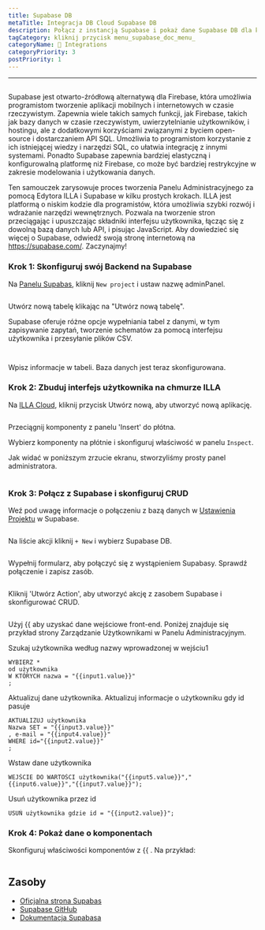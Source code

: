 ```yaml
---
title: Supabase DB
metaTitle: Integracja DB Cloud Supabase DB
description: Połącz z instancją Supabase i pokaż dane Supabase DB dla komponentów
tagCategory: kliknij przycisk menu_supabase_doc_menu_
categoryName: 🔨 Integrations
categoryPriority: 3
postPriority: 1
---
```


* * *

## <Heading hidden>Supabase DB</Heading>

Supabase jest otwarto-źródłową alternatywą dla Firebase, która umożliwia programistom tworzenie aplikacji mobilnych i internetowych w czasie rzeczywistym. Zapewnia wiele takich samych funkcji, jak Firebase, takich jak bazy danych w czasie rzeczywistym, uwierzytelnianie użytkowników, i hostingu, ale z dodatkowymi korzyściami związanymi z byciem open-source i dostarczaniem API SQL. Umożliwia to programistom korzystanie z ich istniejącej wiedzy i narzędzi SQL, co ułatwia integrację z innymi systemami. Ponadto Supabase zapewnia bardziej elastyczną i konfigurowalną platformę niż Firebase, co może być bardziej restrykcyjne w zakresie modelowania i użytkowania danych.

Ten samouczek zarysowuje proces tworzenia Panelu Administracyjnego za pomocą Edytora ILLA i Supabase w kilku prostych krokach. ILLA jest platformą o niskim kodzie dla programistów, która umożliwia szybki rozwój i wdrażanie narzędzi wewnętrznych. Pozwala na tworzenie stron przeciągając i upuszczając składniki interfejsu użytkownika, łącząc się z dowolną bazą danych lub API, i pisując JavaScript. Aby dowiedzieć się więcej o Supabase, odwiedź swoją stronę internetową na <https://supabase.com/>. Zaczynajmy!

### Krok 1: Skonfiguruj swój Backend na Supabase

Na [Panelu Supabas](https://app.supabase.com/projects), kliknij `New project` i ustaw nazwę adminPanel.

<img
  src='https://cdn.illacloud.com/official-website/img/docs/assemble/supabase1.png'
  alt=""
/>

Utwórz nową tabelę klikając na "Utwórz nową tabelę".

Supabase oferuje różne opcje wypełniania tabel z danymi, w tym zapisywanie zapytań, tworzenie schematów za pomocą interfejsu użytkownika i przesyłanie plików CSV.

<img
  src='https://cdn.illacloud.com/official-website/img/docs/assemble/supabase2.png'
  alt=""
/>

<img
  src='https://cdn.illacloud.com/official-website/img/docs/assemble/supabase3.png'
  alt=""
/>

Wpisz informacje w tabeli. Baza danych jest teraz skonfigurowana.

### Krok 2: Zbuduj interfejs użytkownika na chmurze ILLA

Na [ILLA Cloud](https://cloud.illacloud.com), kliknij przycisk Utwórz nową, aby utworzyć nową aplikację.

<img
  src='https://cdn.illacloud.com/official-website/img/docs/assemble/supabase4.png'
  alt=""
/>

Przeciągnij komponenty z panelu 'Insert' do płótna.

Wybierz komponenty na płótnie i skonfiguruj właściwość w panelu `Inspect`.

Jak widać w poniższym zrzucie ekranu, stworzyliśmy prosty panel administratora.

<img
  src='https://cdn.illacloud.com/official-website/img/docs/assemble/supabase5.png'
  alt=""
/>

### Krok 3: Połącz z Supabase i skonfiguruj CRUD

Weź pod uwagę informacje o połączeniu z bazą danych w [Ustawienia Projektu](https://app.supabase.com/project/hdcfnsxpwwgboqomdrhp/settings/database) w Supabase.

<img
  src='https://cdn.illacloud.com/official-website/img/docs/assemble/supabase6.png'
  alt=""
/>

Na liście akcji kliknij `+ New` i wybierz Supabase DB.

<img
  src='https://cdn.illacloud.com/official-website/img/docs/assemble/supabase7.png'
  alt=""
/>

Wypełnij formularz, aby połączyć się z wystąpieniem Supabasy. Sprawdź połączenie i zapisz zasób.

<img
  src='https://cdn.illacloud.com/official-website/img/docs/assemble/supabase8.png'
  alt=""
/>

Kliknij 'Utwórz Action', aby utworzyć akcję z zasobem Supabase i skonfigurować CRUD.

<img
  src='https://cdn.illacloud.com/official-website/img/docs/assemble/supabase9.png'
  alt=""
/>

Użyj {{ aby uzyskać dane wejściowe front-end. Poniżej znajduje się przykład strony Zarządzanie Użytkownikami w Panelu Administracyjnym.

Szukaj użytkownika według nazwy wprowadzonej w wejściu1

```
WYBIERZ *
od użytkownika
W KTÓRYCH nazwa = "{{input1.value}}"
;
```

Aktualizuj dane użytkownika. Aktualizuj informacje o użytkowniku gdy id pasuje

```
AKTUALIZUJ użytkownika
Nazwa SET = "{{input3.value}}"
, e-mail = "{{input4.value}}"
WHERE id="{{input2.value}}"
;
```

Wstaw dane użytkownika

```
WEJŚCIE DO WARTOŚCI użytkownika("{{input5.value}}","{{input6.value}}","{{input7.value}}");
```

Usuń użytkownika przez id

```
USUŃ użytkownika gdzie id = "{{input2.value}}";
```

### Krok 4: Pokaż dane o komponentach

Skonfiguruj właściwości komponentów z {{ . Na przykład:

<img
  src='https://cdn.illacloud.com/official-website/img/docs/assemble/supabase10.png'
  alt=""
/>

## Zasoby

-   [Oficjalna strona Supabas](https://supabase.com/)
-   [Supabase GitHub](https://github.com/supabase/supabase)
-   [Dokumentacja Supabasa](https://supabase.com/docs)
